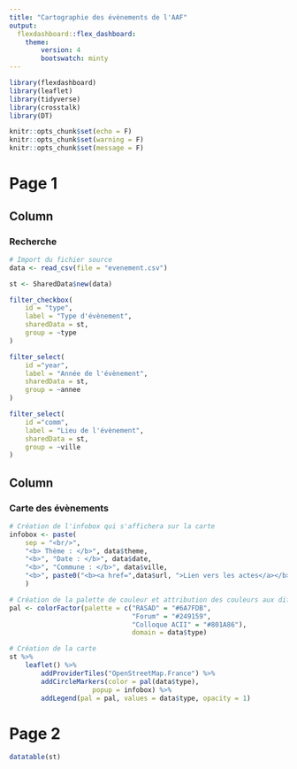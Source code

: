 ```yaml
---
title: "Cartographie des évènements de l'AAF"
output: 
  flexdashboard::flex_dashboard:
    theme:
        version: 4
        bootswatch: minty
---
```


```r
library(flexdashboard)
library(leaflet)
library(tidyverse)
library(crosstalk)
library(DT)

```

```r
knitr::opts_chunk$set(echo = F)
knitr::opts_chunk$set(warning = F)
knitr::opts_chunk$set(message = F)
```

Page 1
==================================


Column {data-width=150}
-----------------------------------------------------------------------

### Recherche

```r
# Import du fichier source
data <- read_csv(file = "evenement.csv")

st <- SharedData$new(data)

```

```r
filter_checkbox(
    id = "type",
    label = "Type d'évènement",
    sharedData = st,
    group = ~type
)

filter_select(
    id ="year",
    label = "Année de l'évènement",
    sharedData = st,
    group = ~annee
)

filter_select(
    id ="comm",
    label = "Lieu de l'évènement",
    sharedData = st,
    group = ~ville
)


```


Column {data-width=800}
-----------------------------------------------------------------------

### Carte des évènements

```r
# Création de l'infobox qui s'affichera sur la carte
infobox <- paste(
    sep = "<br/>",
    "<b> Thème : </b>", data$theme,
    "<b>", "Date : </b>", data$date,
    "<b>", "Commune : </b>", data$ville,
    "<b>", paste0("<b><a href=",data$url, ">Lien vers les actes</a></b>")
    )
```

```r
# Création de la palette de couleur et attribution des couleurs aux différents types d'évènements
pal <- colorFactor(palette = c("RASAD" = "#6A7FDB", 
                               "Forum" = "#249159", 
                               "Colloque ACII" = "#801A86"), 
                               domain = data$type)
```


```r
# Création de la carte
st %>% 
    leaflet() %>%
        addProviderTiles("OpenStreetMap.France") %>%
        addCircleMarkers(color = pal(data$type),
                     popup = infobox) %>% 
        addLegend(pal = pal, values = data$type, opacity = 1)


```


Page 2
================================


```r
datatable(st)
```


